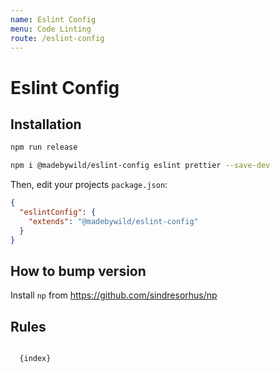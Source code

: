 ```yaml
---
name: Eslint Config
menu: Code Linting
route: /eslint-config
---
```



# Eslint Config

## Installation

```bash
npm run release
```

```bash
npm i @madebywild/eslint-config eslint prettier --save-dev
```

Then, edit your projects `package.json`:

```json
{
  "eslintConfig": {
    "extends": "@madebywild/eslint-config"
  }
}
```

## How to bump version

Install `np` from https://github.com/sindresorhus/np

## Rules

<Code className="javascript">
  {index}
</Code>
